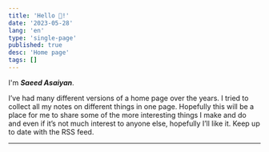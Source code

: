 ```yaml
---
title: 'Hello 👋!'
date: '2023-05-28'
lang: 'en'
type: 'single-page'
published: true
desc: 'Home page'
tags: []
---
```


I'm <Link to="/en/about">***Saeed Asaiyan***</Link>.

I’ve had many different versions of a home page over the years. I tried to collect
all my notes on different things in one page. Hopefully this will be a place for
me to share some of the more interesting things I make and do and even if it’s
not much interest to anyone else, hopefully I’ll like it. Keep up to date with the <Link to="/rss.xml">RSS feed</Link>.

---
